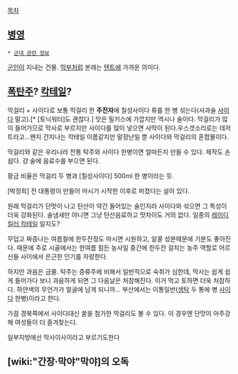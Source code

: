 [[목차]]
== [[병영]] ==
 * [[군대 관련 정보]]

[[군인]]이 지내는 건물. [[막부]]처럼 본래는 [[텐트]]에 가까운 의미다.

== [[폭탄주]]? [[칵테일]]? ==
막걸리 + 사이다로 보통 막걸리 한 '''주전자'''에 칠성사이다 류를 한 병 섞는다(사과술 [[사이다]] 말고).[* [토닉워터]도 괜찮다.] 맛은 밀키스에 가깝지만 역시나 술이다.
막걸리가 많이 들어가므로 막사로 부르지만 사이다를 많이 넣으면 사막이 된다.우스갯소리로는 데저트라고...왠지 간지나는 칵테일 이름같지만 말장난일 뿐 사이다와 막걸리의 혼합물이다. 

막걸리와 같은 우리나라 전통 탁주와 사이다 한병이면 얼마든지 만들 수 있다. 제작도 손쉽다. 걍 술에 음료수를 부으면 된다.

황금 비율은 막걸리 두 병과 [칠성사이다] 500ml 한 병이라는 듯.

[박정희] 전 대통령이 만들어 마시기 시작한 이후로 퍼졌다는 설이 있다.

원래 막걸리가 단맛이 나고 탄산이 약간 들어있는 술인지라 사이다와 섞으면 그 특성이 더욱 강화된다. 술냄새만 아니면 그냥 탄산음료하고 맛차이도 거의 없다. 일종의 [[레이디 킬러 칵테일]] 일지도?

무덥고 짜증나는 여름철에 한두잔정도 마시면 시원하고, 알콜 성분때문에 기분도 좋아진다. 때문에 주로 시골에서는 한여름 힘든 농사일 중간에 한두잔 걸치는 농주 역할로 어르신들 사이에서 은근한 인기를 자랑한다.

하지만 과음은 금물. 탁주는 증류주에 비해서 일반적으로 숙취가 심한데, 막사는 쉽게 쉽게 들어가다 보니 과음하게 되면 그 다음날은 처참해진다. 이거 먹고 토하면 더욱 처참하다. 하얀색의 무언가가 얼굴에 남게 되니까... 부산에서는 이통일반([[생탁]] 두 통에 병 [[사이다]] 한병)이라고 한다.

가끔 경북쪽에서 사이다대신 꿀을 첨가한 막걸리도 볼 수 있다. 이 경우엔 단맛이 아주강해 여성들이 더 즐겨찾는다.

일부지방에선 막사이사이라고 부르기도한다

== [wiki:"간장·막야"막야]의 오독 ==
